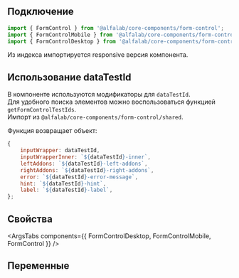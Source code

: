 
## Подключение

```jsx
import { FormControl } from '@alfalab/core-components/form-control';
import { FormControlMobile } from '@alfalab/core-components/form-control/mobile';
import { FormControlDesktop } from '@alfalab/core-components/form-control/desktop';
```

Из индекса импортируется responsive версия компонента.

## Использование dataTestId

В компоненте используются модификаторы для `dataTestId`.  
Для удобного поиска элементов можно воспользоваться функцией `getFormControlTestIds`.  
Импорт из `@alfalab/core-components/form-control/shared`.

Функция возвращает объект:

```jsx
{
    inputWrapper: dataTestId,
    inputWrapperInner: `${dataTestId}-inner`,
    leftAddons: `${dataTestId}-left-addons`,
    rightAddons: `${dataTestId}-right-addons`,
    error: `${dataTestId}-error-message`,
    hint: `${dataTestId}-hint`,
    label: `${dataTestId}-label`,
};
```

## Свойства

<ArgsTabs components={{ FormControlDesktop, FormControlMobile, FormControl }} />

## Переменные

<CssVars css={vars} />
